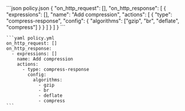   <CodeGroup>
    ```json policy.json
    {
      "on_http_request": [],
      "on_http_response": [
        {
          "expressions": [],
          "name": "Add compression",
          "actions": [
            {
              "type": "compress-response",
              "config": {
                "algorithms": ["gzip", "br", "deflate", "compress"]
              }
            }
          ]
        }
      ]
    }
    ```

    ```yaml policy.yml
    on_http_request: []
    on_http_response:
      - expressions: []
        name: Add compression
        actions:
          - type: compress-response
            config:
              algorithms:
                - gzip
                - br
                - deflate
                - compress
    ```
  </CodeGroup>